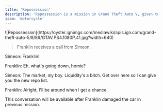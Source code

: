 ```yaml
---
title: 'Repossession'
description: 'Repossession is a mission in Grand Theft Auto V, given to protagonist Franklin Clinton by Armenian car salesman Simeon Yetarian from his business in Pillbox Hill.'
icon: 'motorcycle'
---
```


<Frame>
![Repossession](https://oyster.ignimgs.com/mediawiki/apis.ign.com/grand-theft-auto-5/8/86/GTAV.PS4.1080P.41.jpg?width=640)
</Frame>

> <span className="franklin">Franklin</span> receives a call from <span className="simeon">Simeon.</span>

<span className="simeon">Simeon:</span> Franklin!  

<span className="franklin">Franklin:</span> Eh, what's going down, homie?  

<span className="simeon">Simeon:</span> The market, my boy. Liquidity's a bitch. Get over here so I can give you the new repo list.  

<span className="franklin">Franklin:</span> Alright, I'll be around when I get a chance.  

<Note>This conversation will be available after Franklin damaged the car in previous mission.</Note>

